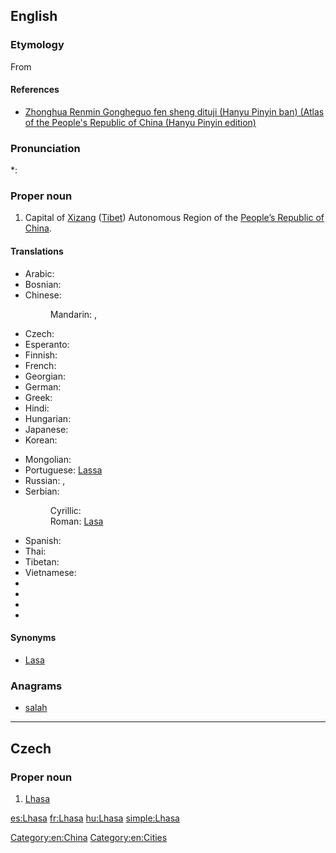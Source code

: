 ==English==
{{wikipedia}}

===Etymology===
From {{etyl|bo}} {{term|ལྷ་ས|tr=Lhasa|lang=bo}}

====References====
* [http://www.paragonbook.com/html/browsesubj/fullcitation.cfm?item=35277  Zhonghua Renmin Gongheguo fen sheng dituji (Hanyu Pinyin ban) (Atlas of the People's Republic of China (Hanyu Pinyin edition)]

===Pronunciation===
*: {{rhymes|ɑːsə}}

===Proper noun===
{{en-proper noun}}

# Capital of [[Xizang]] ([[Tibet]]) Autonomous Region of the [[People's Republic of China|People’s Republic of China]].

====Translations====
{{trans-top|Capital of Xizang (Tibet)}}
* Arabic: {{t|ar|لاسا|f|tr=laasa}}
* Bosnian: {{t-|bs|Lasa|f}}
* Chinese:
*: Mandarin: {{t-|cmn|拉薩|sc=Hani}},  {{t-|cmn|拉萨|tr=Lāsà|sc=Hani}}
* Czech: {{t-|cs|Lhasa|f}}
* Esperanto: {{t|eo|Lasao|xs=Esperanto}}
* Finnish: {{t-|fi|Lhasa}}
* French: {{t+|fr|Lhassa}}
* Georgian: {{t|ka|ლჰასა|tr=lhasa|sc=Geor|xs=Georgian}}
* German: {{t-|de|Lhasa}}
* Greek: {{t|el|Λάσα|tr=Lása}}
* Hindi: {{t|hi|ल्हासा|tr=l'hāsā|xs=Hindi}}
* Hungarian: {{t+|hu|Lhásza}}
* Japanese: {{t|ja|ラサ|tr=Rasa}}
* Korean: {{t|ko|라싸|tr=Lassa|sc=Hang}}
{{trans-mid}}
* Mongolian: {{t|mn|Лхас|tr=Lhas|sc=Cyrl|xs=Mongolian}}
* Portuguese: [[Lassa]]
* Russian: {{t-|ru|Лхаса|f|tr=Lxása}}, {{t-|ru|Ласа|f|tr=Lása}}
* Serbian:
*: Cyrillic: {{t-|sr|Ласа|f|sc=Cyrl}}
*: Roman: [[Lasa#Serbian|Lasa]] {{f}}
* Spanish: {{t+|es|Lhasa}}
* Thai: {{t|th|ลาซา|tr=laasaa}}
* Tibetan: {{tø|bo|ལྷ་ས|tr=lha sa|sc=Tibt|xs=Tibetan}}
* Vietnamese: {{t-|vi|Lhasa|xs=Vietnamese}}
* {{trreq|dz}}
* {{trreq|ks}}
* {{trreq|ne}}
* {{trreq|ur}}
{{trans-bottom}}

====Synonyms====
* [[Lasa]]

===Anagrams===
* [[salah#English|salah]]

[[Category:en:China]]
[[Category:en:Cities]]

----

==Czech==

===Proper noun===
{{cs-proper noun|g=f}}

# [[#English|Lhasa]]

[[es:Lhasa]]
[[fr:Lhasa]]
[[hu:Lhasa]]
[[simple:Lhasa]]